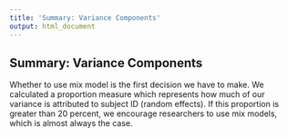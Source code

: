 ```yaml
---
title: 'Summary: Variance Components'
output: html_document
---
```

## Summary: Variance Components
    
Whether to use mix model is the first decision we have to make. We calculated a proportion measure which represents how much of our variance is attributed to subject ID (random effects). If this proportion is greater than 20 percent, we encourage researchers to use mix models, which is almost always the case.

